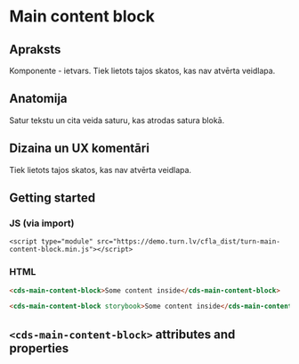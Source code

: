 
# Main content block
## Apraksts
Komponente - ietvars. Tiek lietots tajos skatos, kas nav atvērta veidlapa. 

## Anatomija
Satur tekstu un cita veida saturu, kas atrodas satura blokā.

## Dizaina un UX komentāri
Tiek lietots tajos skatos, kas nav atvērta veidlapa.

## Getting started
### JS (via import)

```imoprt
<script type="module" src="https://demo.turn.lv/cfla_dist/turn-main-content-block.min.js"></script>
```

### HTML

```html
<cds-main-content-block>Some content inside</cds-main-content-block>

<cds-main-content-block storybook>Some content inside</cds-main-content-block>
```

## `<cds-main-content-block>` attributes and properties

<Props of="cds-main-content-block" />
